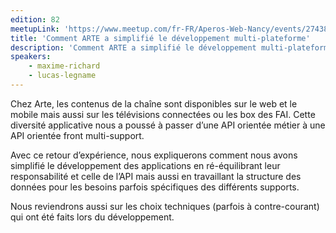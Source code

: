 ```yaml
---
edition: 82
meetupLink: 'https://www.meetup.com/fr-FR/Aperos-Web-Nancy/events/274389978'
title: 'Comment ARTE a simplifié le développement multi-plateforme'
description: 'Comment ARTE a simplifié le développement multi-plateforme à l’aide d’une API orientée front'
speakers:
    - maxime-richard
    - lucas-legname
---
```


Chez Arte, les contenus de la chaîne sont disponibles sur le web et le mobile mais aussi sur les télévisions connectées ou les box des FAI.
Cette diversité applicative nous a poussé à passer d’une API orientée métier à une API orientée front multi-support.

Avec ce retour d’expérience, nous expliquerons comment nous avons simplifié le développement des applications en ré-équilibrant leur responsabilité et celle de l’API mais aussi en travaillant la structure des données pour les besoins parfois spécifiques des différents supports.

Nous reviendrons aussi sur les choix techniques (parfois à contre-courant) qui ont été faits lors du développement.

<Youtube videoId="3pXeIusZo64" title="Comment ARTE a simplifié le développement multi-plateforme" />
